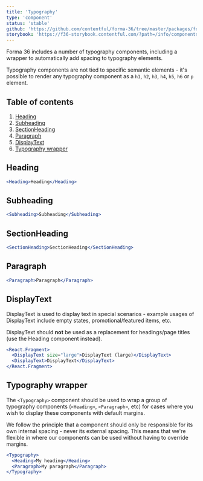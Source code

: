 ```yaml
---
title: 'Typography'
type: 'component'
status: 'stable'
github: 'https://github.com/contentful/forma-36/tree/master/packages/forma-36-react-components/src/components/Typography'
storybook: 'https://f36-storybook.contentful.com/?path=/info/components-typography-typography--displaytext-large'
---
```


Forma 36 includes a number of typography components, including a wrapper to automatically add spacing to typography elements.

Typography components are not tied to specific semantic elements - it's possible to render any typography component as a `h1`, `h2`, `h3`, `h4`, `h5`, `h6` or `p` element.

## Table of contents

1. [Heading](#heading)
2. [Subheading](#subheading)
3. [SectionHeading](#section-heading)
4. [Paragraph](#paragraph)
5. [DisplayText](#display-text)
6. [Typography wrapper](#typography-wrapper)

## Heading <a name="heading" />

```jsx
<Heading>Heading</Heading>
```

## Subheading <a name="subheading" />

```jsx
<Subheading>Subheading</Subheading>
```

## SectionHeading <a name="section-heading" />

```jsx
<SectionHeading>SectionHeading</SectionHeading>
```

## Paragraph <a name="paragraph" />

```jsx
<Paragraph>Paragraph</Paragraph>
```

## DisplayText <a name="display-text" />

DisplayText is used to display text in special scenarios - example usages of DisplayText include empty states, promotional/featured items, etc.

DisplayText should **not** be used as a replacement for headings/page titles (use the Heading component instead).

```jsx
<React.Fragment>
  <DisplayText size="large">DisplayText (large)</DisplayText>
  <DisplayText>DisplayText</DisplayText>
</React.Fragment>
```

## Typography wrapper <a name="typography-wrapper" />

The `<Typography>` component should be used to wrap a group of typography components (`<Heading>`, `<Paragraph>`, etc) for cases where you wish to display these components with default margins.

We follow the principle that a component should only be responsible for its own internal spacing - never its external spacing. This means that we're flexible in where our components can be used without having to override margins.

```jsx
<Typography>
  <Heading>My heading</Heading>
  <Paragraph>My paragraph</Paragraph>
</Typography>
```
